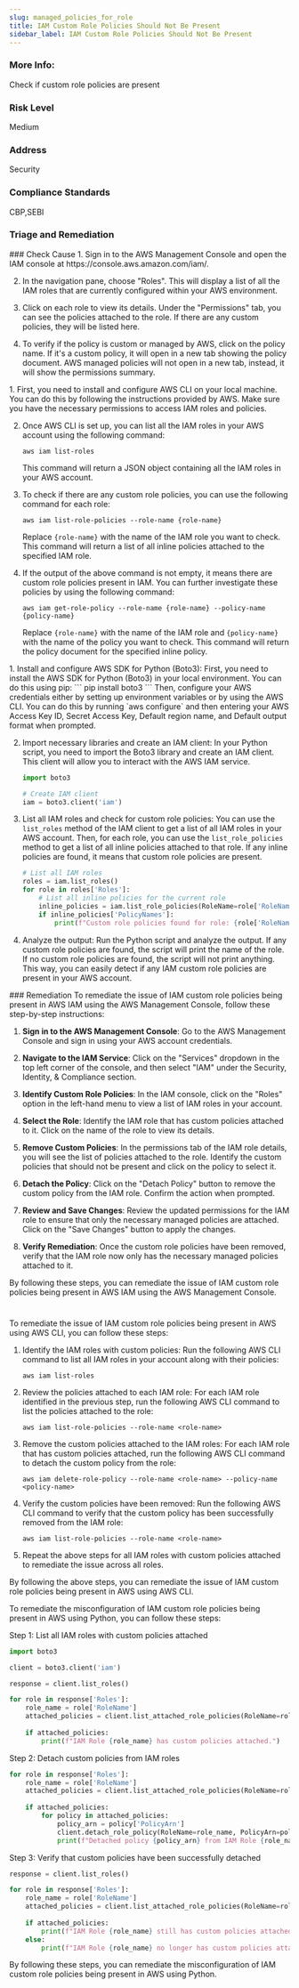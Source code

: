 ```yaml
---
slug: managed_policies_for_role
title: IAM Custom Role Policies Should Not Be Present
sidebar_label: IAM Custom Role Policies Should Not Be Present
---
```


### More Info:

Check if custom role policies are present

### Risk Level

Medium

### Address

Security

### Compliance Standards

CBP,SEBI


### Triage and Remediation
<Tabs>

<Tab title='Cause'>
### Check Cause
<AccordionGroup>
<Accordion title='Using Console' defaultOpen='true'>
1. Sign in to the AWS Management Console and open the IAM console at https://console.aws.amazon.com/iam/.

2. In the navigation pane, choose "Roles". This will display a list of all the IAM roles that are currently configured within your AWS environment.

3. Click on each role to view its details. Under the "Permissions" tab, you can see the policies attached to the role. If there are any custom policies, they will be listed here.

4. To verify if the policy is custom or managed by AWS, click on the policy name. If it's a custom policy, it will open in a new tab showing the policy document. AWS managed policies will not open in a new tab, instead, it will show the permissions summary.
</Accordion>

<Accordion title='Using CLI'>
1. First, you need to install and configure AWS CLI on your local machine. You can do this by following the instructions provided by AWS. Make sure you have the necessary permissions to access IAM roles and policies.

2. Once AWS CLI is set up, you can list all the IAM roles in your AWS account using the following command:
   ```
   aws iam list-roles
   ```
   This command will return a JSON object containing all the IAM roles in your AWS account.

3. To check if there are any custom role policies, you can use the following command for each role:
   ```
   aws iam list-role-policies --role-name {role-name}
   ```
   Replace `{role-name}` with the name of the IAM role you want to check. This command will return a list of all inline policies attached to the specified IAM role.

4. If the output of the above command is not empty, it means there are custom role policies present in IAM. You can further investigate these policies by using the following command:
   ```
   aws iam get-role-policy --role-name {role-name} --policy-name {policy-name}
   ```
   Replace `{role-name}` with the name of the IAM role and `{policy-name}` with the name of the policy you want to check. This command will return the policy document for the specified inline policy.
</Accordion>

<Accordion title='Using Python'>
1. Install and configure AWS SDK for Python (Boto3):
   First, you need to install the AWS SDK for Python (Boto3) in your local environment. You can do this using pip:
   ```
   pip install boto3
   ```
   Then, configure your AWS credentials either by setting up environment variables or by using the AWS CLI. You can do this by running `aws configure` and then entering your AWS Access Key ID, Secret Access Key, Default region name, and Default output format when prompted.

2. Import necessary libraries and create an IAM client:
   In your Python script, you need to import the Boto3 library and create an IAM client. This client will allow you to interact with the AWS IAM service.
   ```python
   import boto3

   # Create IAM client
   iam = boto3.client('iam')
   ```

3. List all IAM roles and check for custom role policies:
   You can use the `list_roles` method of the IAM client to get a list of all IAM roles in your AWS account. Then, for each role, you can use the `list_role_policies` method to get a list of all inline policies attached to that role. If any inline policies are found, it means that custom role policies are present.
   ```python
   # List all IAM roles
   roles = iam.list_roles()
   for role in roles['Roles']:
       # List all inline policies for the current role
       inline_policies = iam.list_role_policies(RoleName=role['RoleName'])
       if inline_policies['PolicyNames']:
           print(f"Custom role policies found for role: {role['RoleName']}")
   ```

4. Analyze the output:
   Run the Python script and analyze the output. If any custom role policies are found, the script will print the name of the role. If no custom role policies are found, the script will not print anything. This way, you can easily detect if any IAM custom role policies are present in your AWS account.
</Accordion>

</AccordionGroup>
</Tab>

<Tab title='Remediation'>
### Remediation

<AccordionGroup>
<Accordion title='Using Console' defaultOpen='true'>
To remediate the issue of IAM custom role policies being present in AWS IAM using the AWS Management Console, follow these step-by-step instructions:

1. **Sign in to the AWS Management Console**: Go to the AWS Management Console and sign in using your AWS account credentials.

2. **Navigate to the IAM Service**: Click on the "Services" dropdown in the top left corner of the console, and then select "IAM" under the Security, Identity, & Compliance section.

3. **Identify Custom Role Policies**: In the IAM console, click on the "Roles" option in the left-hand menu to view a list of IAM roles in your account.

4. **Select the Role**: Identify the IAM role that has custom policies attached to it. Click on the name of the role to view its details.

5. **Remove Custom Policies**: In the permissions tab of the IAM role details, you will see the list of policies attached to the role. Identify the custom policies that should not be present and click on the policy to select it.

6. **Detach the Policy**: Click on the "Detach Policy" button to remove the custom policy from the IAM role. Confirm the action when prompted.

7. **Review and Save Changes**: Review the updated permissions for the IAM role to ensure that only the necessary managed policies are attached. Click on the "Save Changes" button to apply the changes.

8. **Verify Remediation**: Once the custom role policies have been removed, verify that the IAM role now only has the necessary managed policies attached to it.

By following these steps, you can remediate the issue of IAM custom role policies being present in AWS IAM using the AWS Management Console.

#
</Accordion>

<Accordion title='Using CLI'>
To remediate the issue of IAM custom role policies being present in AWS using AWS CLI, you can follow these steps:

1. Identify the IAM roles with custom policies:
   Run the following AWS CLI command to list all IAM roles in your account along with their policies:
   ```
   aws iam list-roles
   ```

2. Review the policies attached to each IAM role:
   For each IAM role identified in the previous step, run the following AWS CLI command to list the policies attached to the role:
   ```
   aws iam list-role-policies --role-name <role-name>
   ```

3. Remove the custom policies attached to the IAM roles:
   For each IAM role that has custom policies attached, run the following AWS CLI command to detach the custom policy from the role:
   ```
   aws iam delete-role-policy --role-name <role-name> --policy-name <policy-name>
   ```

4. Verify the custom policies have been removed:
   Run the following AWS CLI command to verify that the custom policy has been successfully removed from the IAM role:
   ```
   aws iam list-role-policies --role-name <role-name>
   ```

5. Repeat the above steps for all IAM roles with custom policies attached to remediate the issue across all roles.

By following the above steps, you can remediate the issue of IAM custom role policies being present in AWS using AWS CLI.
</Accordion>

<Accordion title='Using Python'>
To remediate the misconfiguration of IAM custom role policies being present in AWS using Python, you can follow these steps:

Step 1: List all IAM roles with custom policies attached
```python
import boto3

client = boto3.client('iam')

response = client.list_roles()

for role in response['Roles']:
    role_name = role['RoleName']
    attached_policies = client.list_attached_role_policies(RoleName=role_name)['AttachedPolicies']
    
    if attached_policies:
        print(f"IAM Role {role_name} has custom policies attached.")
```

Step 2: Detach custom policies from IAM roles
```python
for role in response['Roles']:
    role_name = role['RoleName']
    attached_policies = client.list_attached_role_policies(RoleName=role_name)['AttachedPolicies']
    
    if attached_policies:
        for policy in attached_policies:
            policy_arn = policy['PolicyArn']
            client.detach_role_policy(RoleName=role_name, PolicyArn=policy_arn)
            print(f"Detached policy {policy_arn} from IAM Role {role_name}")
```

Step 3: Verify that custom policies have been successfully detached
```python
response = client.list_roles()

for role in response['Roles']:
    role_name = role['RoleName']
    attached_policies = client.list_attached_role_policies(RoleName=role_name)['AttachedPolicies']
    
    if attached_policies:
        print(f"IAM Role {role_name} still has custom policies attached.")
    else:
        print(f"IAM Role {role_name} no longer has custom policies attached.")
```

By following these steps, you can remediate the misconfiguration of IAM custom role policies being present in AWS using Python.
</Accordion>

</AccordionGroup>
</Tab>
</Tabs>

